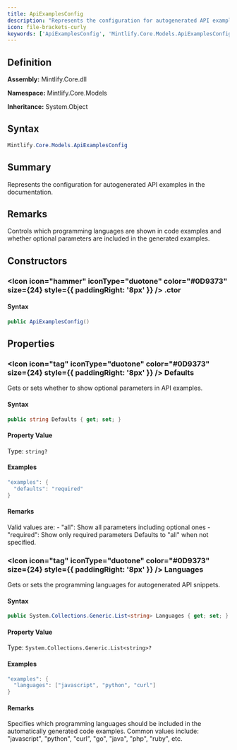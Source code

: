 ```yaml
---
title: ApiExamplesConfig
description: "Represents the configuration for autogenerated API examples in the documentation."
icon: file-brackets-curly
keywords: ['ApiExamplesConfig', 'Mintlify.Core.Models.ApiExamplesConfig', 'Mintlify.Core.Models', 'class', 'System.Object']
---
```


## Definition

**Assembly:** Mintlify.Core.dll

**Namespace:** Mintlify.Core.Models

**Inheritance:** System.Object

## Syntax

```csharp
Mintlify.Core.Models.ApiExamplesConfig
```

## Summary

Represents the configuration for autogenerated API examples in the documentation.

## Remarks

Controls which programming languages are shown in code examples and whether
            optional parameters are included in the generated examples.

## Constructors

### <Icon icon="hammer" iconType="duotone" color="#0D9373" size={24} style={{ paddingRight: '8px' }} />  .ctor

#### Syntax

```csharp
public ApiExamplesConfig()
```

## Properties

### <Icon icon="tag" iconType="duotone" color="#0D9373" size={24} style={{ paddingRight: '8px' }} />  Defaults

Gets or sets whether to show optional parameters in API examples.

#### Syntax

```csharp
public string Defaults { get; set; }
```

#### Property Value

Type: `string?`

#### Examples

```csharp
"examples": {
  "defaults": "required"
}
```

#### Remarks

Valid values are:
            - "all": Show all parameters including optional ones
            - "required": Show only required parameters
            Defaults to "all" when not specified.

### <Icon icon="tag" iconType="duotone" color="#0D9373" size={24} style={{ paddingRight: '8px' }} />  Languages

Gets or sets the programming languages for autogenerated API snippets.

#### Syntax

```csharp
public System.Collections.Generic.List<string> Languages { get; set; }
```

#### Property Value

Type: `System.Collections.Generic.List<string>?`

#### Examples

```csharp
"examples": {
  "languages": ["javascript", "python", "curl"]
}
```

#### Remarks

Specifies which programming languages should be included in the
            automatically generated code examples. Common values include:
            "javascript", "python", "curl", "go", "java", "php", "ruby", etc.

